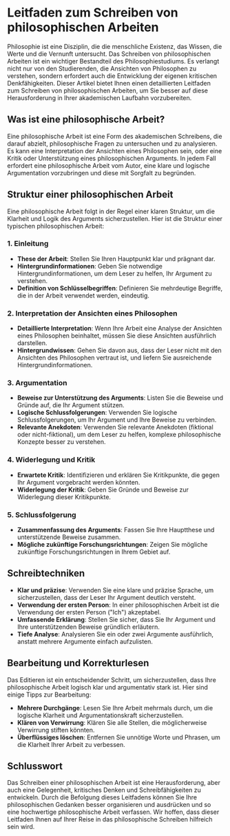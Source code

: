 # Leitfaden zum Schreiben von philosophischen Arbeiten

Philosophie ist eine Disziplin, die die menschliche Existenz, das Wissen, die Werte und die Vernunft untersucht. Das Schreiben von philosophischen Arbeiten ist ein wichtiger Bestandteil des Philosophiestudiums. Es verlangt nicht nur von den Studierenden, die Ansichten von Philosophen zu verstehen, sondern erfordert auch die Entwicklung der eigenen kritischen Denkfähigkeiten. Dieser Artikel bietet Ihnen einen detaillierten Leitfaden zum Schreiben von philosophischen Arbeiten, um Sie besser auf diese Herausforderung in Ihrer akademischen Laufbahn vorzubereiten.

## Was ist eine philosophische Arbeit?

Eine philosophische Arbeit ist eine Form des akademischen Schreibens, die darauf abzielt, philosophische Fragen zu untersuchen und zu analysieren. Es kann eine Interpretation der Ansichten eines Philosophen sein, oder eine Kritik oder Unterstützung eines philosophischen Arguments. In jedem Fall erfordert eine philosophische Arbeit vom Autor, eine klare und logische Argumentation vorzubringen und diese mit Sorgfalt zu begründen.

## Struktur einer philosophischen Arbeit

Eine philosophische Arbeit folgt in der Regel einer klaren Struktur, um die Klarheit und Logik des Arguments sicherzustellen. Hier ist die Struktur einer typischen philosophischen Arbeit:

### 1. Einleitung

- **These der Arbeit**: Stellen Sie Ihren Hauptpunkt klar und prägnant dar.
- **Hintergrundinformationen**: Geben Sie notwendige Hintergrundinformationen, um dem Leser zu helfen, Ihr Argument zu verstehen.
- **Definition von Schlüsselbegriffen**: Definieren Sie mehrdeutige Begriffe, die in der Arbeit verwendet werden, eindeutig.

### 2. Interpretation der Ansichten eines Philosophen

- **Detaillierte Interpretation**: Wenn Ihre Arbeit eine Analyse der Ansichten eines Philosophen beinhaltet, müssen Sie diese Ansichten ausführlich darstellen.
- **Hintergrundwissen**: Gehen Sie davon aus, dass der Leser nicht mit den Ansichten des Philosophen vertraut ist, und liefern Sie ausreichende Hintergrundinformationen.

### 3. Argumentation

- **Beweise zur Unterstützung des Arguments**: Listen Sie die Beweise und Gründe auf, die Ihr Argument stützen.
- **Logische Schlussfolgerungen**: Verwenden Sie logische Schlussfolgerungen, um Ihr Argument und Ihre Beweise zu verbinden.
- **Relevante Anekdoten**: Verwenden Sie relevante Anekdoten (fiktional oder nicht-fiktional), um dem Leser zu helfen, komplexe philosophische Konzepte besser zu verstehen.

### 4. Widerlegung und Kritik

- **Erwartete Kritik**: Identifizieren und erklären Sie Kritikpunkte, die gegen Ihr Argument vorgebracht werden könnten.
- **Widerlegung der Kritik**: Geben Sie Gründe und Beweise zur Widerlegung dieser Kritikpunkte.

### 5. Schlussfolgerung

- **Zusammenfassung des Arguments**: Fassen Sie Ihre Hauptthese und unterstützende Beweise zusammen.
- **Mögliche zukünftige Forschungsrichtungen**: Zeigen Sie mögliche zukünftige Forschungsrichtungen in Ihrem Gebiet auf.

## Schreibtechniken

- **Klar und präzise**: Verwenden Sie eine klare und präzise Sprache, um sicherzustellen, dass der Leser Ihr Argument deutlich versteht.
- **Verwendung der ersten Person**: In einer philosophischen Arbeit ist die Verwendung der ersten Person ("Ich") akzeptabel.
- **Umfassende Erklärung**: Stellen Sie sicher, dass Sie Ihr Argument und Ihre unterstützenden Beweise gründlich erläutern.
- **Tiefe Analyse**: Analysieren Sie ein oder zwei Argumente ausführlich, anstatt mehrere Argumente einfach aufzulisten.

## Bearbeitung und Korrekturlesen

Das Editieren ist ein entscheidender Schritt, um sicherzustellen, dass Ihre philosophische Arbeit logisch klar und argumentativ stark ist. Hier sind einige Tipps zur Bearbeitung:

- **Mehrere Durchgänge**: Lesen Sie Ihre Arbeit mehrmals durch, um die logische Klarheit und Argumentationskraft sicherzustellen.
- **Klären von Verwirrung**: Klären Sie alle Stellen, die möglicherweise Verwirrung stiften könnten.
- **Überflüssiges löschen**: Entfernen Sie unnötige Worte und Phrasen, um die Klarheit Ihrer Arbeit zu verbessen.

## Schlusswort

Das Schreiben einer philosophischen Arbeit ist eine Herausforderung, aber auch eine Gelegenheit, kritisches Denken und Schreibfähigkeiten zu entwickeln. Durch die Befolgung dieses Leitfadens können Sie Ihre philosophischen Gedanken besser organisieren und ausdrücken und so eine hochwertige philosophische Arbeit verfassen. Wir hoffen, dass dieser Leitfaden Ihnen auf Ihrer Reise in das philosophische Schreiben hilfreich sein wird.

